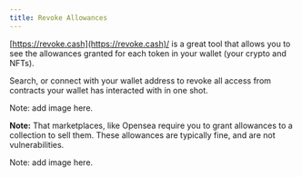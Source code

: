 ```yaml
---
title: Revoke Allowances
---
```


[https://revoke.cash](https://revoke.cash)/ is a great tool that allows you to see the allowances granted for each token in your wallet (your crypto and NFTs).

Search, or connect with your wallet address to revoke all access from contracts your wallet has interacted with in one shot.

Note: add image here.

**Note:** That marketplaces, like Opensea require you to grant allowances to a collection to sell them. These allowances are typically fine, and are not vulnerabilities.

Note: add image here.
